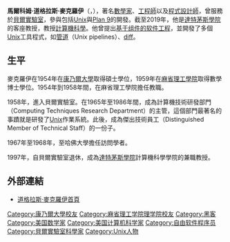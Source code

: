 {{多個問題|
{{expand|time=2011-09-17T17:52:36+00:00}}
{{unreferenced|time=2011-09-17T17:52:36+00:00}}
{{expert-subject|time=2011-09-17T17:52:36+00:00}}
}}
{{Infobox person
|image= Douglas McIlroy.jpeg
|caption= 道格拉斯·麥克羅伊 
|name=馬爾科姆·道格拉斯·麥克羅伊<br>（Malcolm Douglas McIlroy）
|birth_date={{birth year and age|1932}}
|known_for=[[管道_(Unix)|管道]], [[software_componentry|software componentry]], [[spell|spell]], [[diff|diff]], [[sort|sort]], [[join|join]], [[graph|graph]], [[speak|speak]], [[tr|tr]]
|occupation=[[數學家|數學家]], [[工程師|工程師]], [[程式設計師|程式設計師]]
}}
'''馬爾科姆·道格拉斯·麥克羅伊'''（{{lang-en|Malcolm Douglas McIlroy}}，{{bd|1932年||||catIdx=Mcllroy, Douglas}}），著名[[數學家|數學家]]、[[工程師|工程師]]以及[[程式設計師|程式設計師]]，曾服務於[[貝爾實驗室|貝爾實驗室]]，參與包括[[Unix|Unix]]與[[Plan_9|Plan 9]]的開發。截至2019年，他是[[達特茅斯學院|達特茅斯學院]]的客座教授，教授[[計算機科學|計算機科學]]。他曾提出[[基于组件的软件工程|基于组件的软件工程]]，並開發了多個[[Unix|Unix]]工具程式，如[[管道_(Unix)|管道]]（Unix pipelines）、[[diff|diff]]。

==生平==
麥克羅伊在1954年在[[康乃爾大學|康乃爾大學]]取得碩士學位，1959年在[[麻省理工學院|麻省理工學院]]取得數學博士學位。1954年到1958年間，在麻省理工學院擔任教職。

1958年，進入貝爾實驗室。在1965年至1986年間，成為計算機技術研發部門（Computing Techniques Research Department）的主管，這個部門最著名的事蹟就是研發了[[Unix|Unix]]作業系統。此後，成為傑出技術員工（Distinguished Member of Technical Staff）的一份子。

1967年至1968年，至哈佛大學擔任訪問學者。

1997年，自貝爾實驗室退休，成為[[達特茅斯學院|達特茅斯學院]]計算機科學學院的兼職教授。

==外部連結==
*[http://www.cs.dartmouth.edu/~doug/ 道格拉斯·麥克羅伊首頁]
{{Authority control}}
{{DEFAULTSORT:Macilroy, Douglas}}
[[Category:康乃爾大學校友|Category:康乃爾大學校友]]
[[Category:麻省理工学院理学院校友|Category:麻省理工学院理学院校友]]
[[Category:黑客|Category:黑客]]
[[Category:美国数学家|Category:美国数学家]]
[[Category:美国计算机科学家|Category:美国计算机科学家]]
[[Category:自由软件程序员|Category:自由软件程序员]]
[[Category:貝爾實驗室科學家|Category:貝爾實驗室科學家]]
[[Category:Unix人物|Category:Unix人物]]